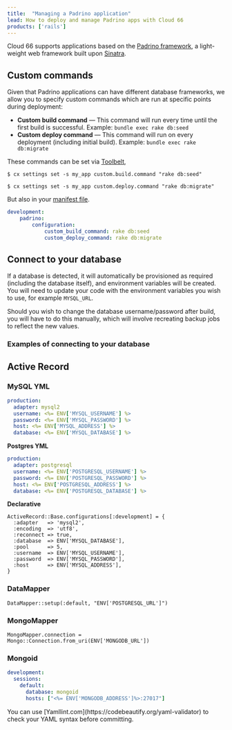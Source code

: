 ```yaml
---
title:  "Managing a Padrino application"
lead: How to deploy and manage Padrino apps with Cloud 66
products: ['rails']
---
```


Cloud 66 supports applications based on the [Padrino framework](https://www.padrinorb.com/), a light-weight web framework built upon [Sinatra](/:product/:version?/build-and-config/sinatra-stacks).

## Custom commands

Given that Padrino applications can have different database frameworks, we allow you to specify custom commands which are run at specific points during deployment:

  - **Custom build command** &mdash; This command will run every time until the first build is successful. Example: `bundle exec rake db:seed`
  - **Custom deploy command** &mdash; This command will run on every deployment (including initial build). Example: `bundle exec rake db:migrate`
    
These commands can be set via [Toolbelt](/:product/:version?/toolbelt/toolbelt#settings-set),

```shell
$ cx settings set -s my_app custom.build.command "rake db:seed"

$ cx settings set -s my_app custom.deploy.command "rake db:migrate"
```

But also in your [manifest file](/:product/:version?/manifest/building-a-manifest-file#manifest-tutorial).

```yaml
development:
    padrino:
        configuration:
            custom_build_command: rake db:seed
            custom_deploy_command: rake db:migrate
```

## Connect to your database
If a database is detected, it will automatically be provisioned as required (including the database itself), and environment variables will be created. You will need to update your code with the environment variables you wish to use, for example `MYSQL_URL`.

Should you wish to change the database username/password after build, you will have to do this manually, which will involve recreating backup jobs to reflect the new values.

### Examples of connecting to your database

## Active Record

### MySQL YML

```yaml
production:
  adapter: mysql2
  username: <%= ENV['MYSQL_USERNAME'] %>
  password: <%= ENV['MYSQL_PASSWORD'] %>
  host: <%= ENV['MYSQL_ADDRESS'] %>
  database: <%= ENV['MYSQL_DATABASE'] %>
```

**Postgres YML**

```yaml
production:
  adapter: postgresql
  username: <%= ENV['POSTGRESQL_USERNAME'] %>
  password: <%= ENV['POSTGRESQL_PASSWORD'] %>
  host: <%= ENV['POSTGRESQL_ADDRESS'] %>
  database: <%= ENV['POSTGRESQL_DATABASE'] %>
```

**Declarative**

```shell
ActiveRecord::Base.configurations[:development] = {
  :adapter   => 'mysql2',
  :encoding  => 'utf8',
  :reconnect => true,
  :database  => ENV['MYSQL_DATABASE'],
  :pool      => 5,
  :username  => ENV['MYSQL_USERNAME'],
  :password  => ENV['MYSQL_PASSWORD'],
  :host      => ENV['MYSQL_ADDRESS'],
}
```

### DataMapper
```shell
DataMapper::setup(:default, "ENV['POSTGRESQL_URL']")
```

### MongoMapper
```shell
MongoMapper.connection = Mongo::Connection.from_uri(ENV['MONGODB_URL'])
```

### Mongoid
```yaml
development:
  sessions:
    default:
      database: mongoid
      hosts: ["<%= ENV['MONGODB_ADDRESS']%>:27017"]
```

<Callout type="info" title="Check your YAML">
You can use [Yamllint.com](https://codebeautify.org/yaml-validator) to check your YAML syntax before committing.
</Callout>
